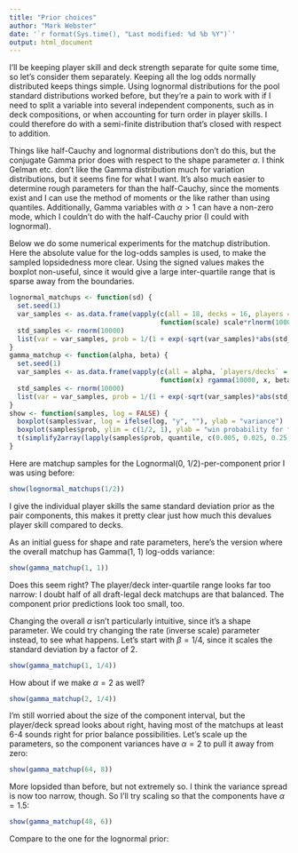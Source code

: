 ```yaml
---
title: "Prior choices"
author: "Mark Webster"
date: '`r format(Sys.time(), "Last modified: %d %b %Y")`'
output: html_document
---
```


I'll be keeping player skill and deck strength separate for quite some time, so let's consider them separately. Keeping all the log odds normally distributed keeps things simple. Using lognormal distributions for the pool standard distributions worked before, but they're a pain to work with if I need to split a variable into several independent components, such as in deck compositions, or when accounting for turn order in player skills. I could therefore do with a semi-finite distribution that's closed with respect to addition.

Things like half-Cauchy and lognormal distributions don't do this, but the conjugate Gamma prior does with respect to the shape parameter $\alpha$. I think Gelman etc. don't like the Gamma distribution much for variation distributions, but it seems fine for what I want. It's also much easier to determine rough parameters for than the half-Cauchy, since the moments exist and I can use the method of moments or the like rather than using quantiles. Additionally, Gamma variables with $\alpha > 1$ can have a non-zero mode, which I couldn't do with the half-Cauchy prior (I could with lognormal).

Below we do some numerical experiments for the matchup distribution. Here the absolute value for the log-odds samples is used, to make the sampled lopsidedness more clear. Using the signed values makes the boxplot non-useful, since it would give a large inter-quartile range that is sparse away from the boundaries.

```r
lognormal_matchups <- function(sd) {
  set.seed(1)
  var_samples <- as.data.frame(vapply(c(all = 18, decks = 16, players = 2, `component/player` = 1), 
                                      function(scale) scale*rlnorm(10000, 0, sd)^2, numeric(10000)))
  std_samples <- rnorm(10000)
  list(var = var_samples, prob = 1/(1 + exp(-sqrt(var_samples)*abs(std_samples))))
}
gamma_matchup <- function(alpha, beta) {
  set.seed(1)
  var_samples <- as.data.frame(vapply(c(all = alpha, `players/decks` = alpha/2, player = alpha/4, component = alpha/32), 
                                      function(x) rgamma(10000, x, beta), numeric(10000)))
  std_samples <- rnorm(10000)
  list(var = var_samples, prob = 1/(1 + exp(-sqrt(var_samples)*abs(std_samples))))
}
show <- function(samples, log = FALSE) {
  boxplot(samples$var, log = ifelse(log, "y", ""), ylab = "variance")
  boxplot(samples$prob, ylim = c(1/2, 1), ylab = "win probability for favoured player")
  t(simplify2array(lapply(samples$prob, quantile, c(0.005, 0.025, 0.25, 0.75, 0.975, 0.995))))
}
```

Here are matchup samples for the Lognormal(0, 1/2)-per-component prior I was using before:

```r
show(lognormal_matchups(1/2))
```

I give the individual player skills the same standard deviation prior as the pair components, this makes it pretty clear just how much this devalues player skill compared to decks.

As an initial guess for shape and rate parameters, here's the version where the overall matchup has Gamma(1, 1) log-odds variance:

```r
show(gamma_matchup(1, 1))
```

Does this seem right? The player/deck inter-quartile range looks far too narrow: I doubt half of all draft-legal deck matchups are that balanced. The component prior predictions look too small, too.

Changing the overall $\alpha$ isn't particularly intuitive, since it's a shape parameter. We could try changing the rate (inverse scale) parameter instead, to see what happens. Let's start with $\beta = 1/4$, since it scales the standard deviation by a factor of 2.

```r
show(gamma_matchup(1, 1/4))
```

How about if we make $\alpha = 2$ as well?

```r
show(gamma_matchup(2, 1/4))
```

I'm still worried about the size of the component interval, but the player/deck spread looks about right, having most of the matchups at least 6-4 sounds right for prior balance possibilities. Let's scale up the parameters, so the component variances have $\alpha = 2$ to pull it away from zero:

```r
show(gamma_matchup(64, 8))
```

More lopsided than before, but not extremely so. I think the variance spread is now too narrow, though. So I'll try scaling so that the components have $\alpha = 1.5$:

```r
show(gamma_matchup(48, 6))
```

Compare to the one for the lognormal prior:

```r
```
